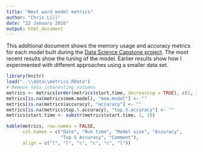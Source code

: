 ```yaml
---
title: "Next word model metrics"
author: "Chris Lill"
date: "22 January 2016"
output: html_document
---
```


This additional document shows the memory usage and accuracy metrics for each model built during the [Data Science Capstone project](http://chrislill.shinyapps.io/next-word). The most recent results show the tuning of the model. Earlier results show how I experimented with different approaches using a smaller data set.

```r
library(knitr)
load("..\\data\\metrics.RData")
# Remove less interesting columns
metrics <- metrics[order(metrics$start.time, decreasing = TRUE), c(1, 3, 6:9)]
metrics[is.na(metrics$mem.model), "mem.model"] <- ""
metrics[is.na(metrics$accuracy), "accuracy"] <- ""
metrics[is.na(metrics$top.5.accuracy), "top.5.accuracy"] <- ""
metrics$start.time <- substr(metrics$start.time, 1, 10) 

kable(metrics, row.names = FALSE, 
      col.names = c("Date", "Run time", "Model size", "Accuracy", 
                    "Top 5 Accuracy", "Comment"),
      align = c("l", "l", "c", "c", "c", "l"))
```
